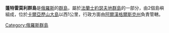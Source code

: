 {{Coord|81.477392|56.72779200000001|type:isle_source:GoogleMaps|display=title}}
'''蓬特雷莫利群島'''是[[俄羅斯|俄羅斯]]的[[群島|群島]]，屬於[[法蘭士約瑟夫地群島|法蘭士約瑟夫地群島]]的一部分，由2個島嶼組成，位於[[卡爾亞歷山大島|卡爾亞歷山大島]]以西1公里，行政方面由[[阿爾漢格爾斯克州|阿爾漢格爾斯克州]]負責管轄。

[[Category:俄羅斯群島|Category:俄羅斯群島]]
{{Russia-geo-stub}}